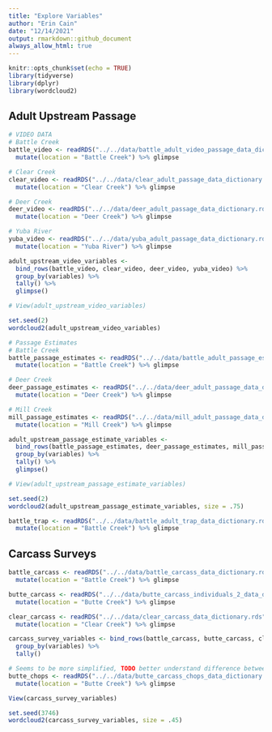 ```yaml
---
title: "Explore Variables"
author: "Erin Cain"
date: "12/14/2021"
output: rmarkdown::github_document
always_allow_html: true
---
```


```r
knitr::opts_chunk$set(echo = TRUE)
library(tidyverse)
library(dplyr)
library(wordcloud2)
```

## Adult Upstream Passage 


```r
# VIDEO DATA 
# Battle Creek 
battle_video <- readRDS("../../data/battle_adult_video_passage_data_dictionary.rds") %>% 
  mutate(location = "Battle Creek") %>% glimpse

# Clear Creek 
clear_video <- readRDS("../../data/clear_adult_passage_data_dictionary.rds")%>% 
  mutate(location = "Clear Creek") %>% glimpse

# Deer Creek 
deer_video <- readRDS("../../data/deer_adult_passage_data_dictionary.rds")%>% 
  mutate(location = "Deer Creek") %>% glimpse

# Yuba River 
yuba_video <- readRDS("../../data/yuba_adult_passage_data_dictionary.rds") %>% 
  mutate(location = "Yuba River") %>% glimpse

adult_upstream_video_variables <- 
  bind_rows(battle_video, clear_video, deer_video, yuba_video) %>% 
  group_by(variables) %>%
  tally() %>%
  glimpse()

# View(adult_upstream_video_variables)
```
```r
set.seed(2)
wordcloud2(adult_upstream_video_variables)
```


```r
# Passage Estimates 
# Battle Creek 
battle_passage_estimates <- readRDS("../../data/battle_adult_passage_estimates_data_dictionary.rds") %>% 
  mutate(location = "Battle Creek") %>% glimpse

# Deer Creek 
deer_passage_estimates <- readRDS("../../data/deer_adult_passage_data_dictionary.rds")%>% 
  mutate(location = "Deer Creek") %>% glimpse

# Mill Creek
mill_passage_estimates <- readRDS("../../data/mill_adult_passage_data_dictionary.rds") %>% 
  mutate(location = "Mill Creek") %>% glimpse

adult_upstream_passage_estimate_variables <- 
  bind_rows(battle_passage_estimates, deer_passage_estimates, mill_passage_estimates) %>% 
  group_by(variables) %>%
  tally() %>%
  glimpse()

# View(adult_upstream_passage_estimate_variables)
```
```r
set.seed(2)
wordcloud2(adult_upstream_passage_estimate_variables, size = .75)
```

```r


battle_trap <- readRDS("../../data/battle_adult_trap_data_dictionary.rds") %>% 
  mutate(location = "Battle Creek") %>% glimpse
```


## Carcass Surveys 

```r
battle_carcass <- readRDS("../../data/battle_carcass_data_dictionary.rds") %>% 
  mutate(location = "Battle Creek") %>% glimpse

butte_carcass <- readRDS("../../data/butte_carcass_individuals_2_data_dictionary.rds") %>% 
  mutate(location = "Butte Creek") %>% glimpse

clear_carcass <- readRDS("../../data/clear_carcass_data_dictionary.rds") %>% 
  mutate(location = "Clear Creek") %>% glimpse

carcass_survey_variables <- bind_rows(battle_carcass, butte_carcass, clear_carcass) %>%
  group_by(variables) %>% 
  tally()

# Seems to be more simplified, TODO better understand difference between CHOPS and Survey Individuals
butte_chops <- readRDS("../../data/butte_carcass_chops_data_dictionary.rds") %>% 
  mutate(location = "Butte Creek") %>% glimpse

View(carcass_survey_variables)
```

```r
set.seed(3746)
wordcloud2(carcass_survey_variables, size = .45)
```



